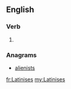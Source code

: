 ==English==

===Verb===
{{head|en|verb form}}

# {{en-third-person singular of|Latinise}}

===Anagrams===
* [[alienists#English|alienists]]

[[fr:Latinises]]
[[my:Latinises]]